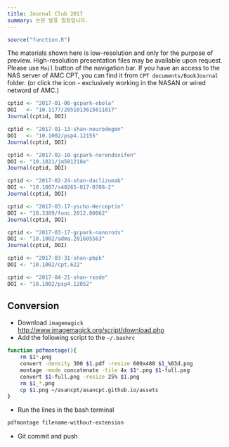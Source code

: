 ```yaml
---
title: Journal Club 2017
summary: 논문 발표 일정입니다.
---
```


```r
source("function.R")
```

The materials shown here is low-resolution and only for the purpose of preview. 
High-resolution presentation files may be available upon request. Please use `Mail` button of the navigation bar.
If you have an access to the NAS server of AMC CPT, you can find it from `CPT documents/BookJournal` folder. (or click the <i class="fa fa-file-pdf-o"></i> icon - exclusively working in the NASAN or wired netword of AMC.)

```r
cptid <- "2017-01-06-gcpark-ebola"
DOI   <- "10.1177/2051013615611017"
Journal(cptid, DOI)
```

```r
cptid <- "2017-01-13-shan-neurodegen"
DOI   <- "10.1002/psp4.12155"
Journal(cptid, DOI)
```

```r
cptid <- "2017-02-10-gcpark-norendoxifen"
DOI <- "10.1021/jm501218e"
Journal(cptid, DOI)
```

```r
cptid <- "2017-02-24-shan-daclizumab"
DOI <- "10.1007/s40265-017-0708-2"
Journal(cptid, DOI)
```

```r
cptid <- "2017-03-17-yscho-Herceptin"
DOI <- "10.3389/fonc.2012.00062"
Journal(cptid, DOI)
```

```r
cptid <- "2017-03-17-gcpark-nanorods"
DOI <- "10.1002/adma.201605563"
Journal(cptid, DOI)
```

```r
cptid <- "2017-03-31-shan-pbpk"
DOI <- "10.1002/cpt.622"
```

```r
cptid <- "2017-04-21-shan-rxode"
DOI <- "10.1002/psp4.12052"
```
<!-- ```{r} -->
<!-- cptid <- "2017-04-07-yscho-genomeEdit" -->
<!-- DOI   <- "10.1002/cpt.542" -->
<!-- Journal(cptid, DOI) -->
<!-- ``` -->

<!-- ```{r} -->
<!-- cptid <- "2017-04-07-skyoon-largepharma" -->
<!-- DOI   <- "10.1056/NEJMra1510069" -->
<!-- Journal(cptid, DOI) -->
<!-- ``` -->

<!-- ```{r} -->
<!-- cptid <- "2017-04-14-gcpark-ngs"  -->
<!-- DOI <- "10.3389/fgene.2015.00215" # Clinical applications of next generation sequencing in cancer: from panels, to exomes, to genomes -->
<!-- Journal(cptid, DOI) -->
<!-- ``` -->

## Conversion

- Download `imagemagick` <http://www.imagemagick.org/script/download.php>
- Add the following script to the `~/.bashrc`

```bash
function pdfmontage(){
    rm $1*.png
    convert -density 300 $1.pdf -resize 600x480 $1_%03d.png
    montage -mode concatenate -tile 4x $1*.png $1-full.png
    convert $1-full.png -resize 25% $1.png
    rm $1_*.png
    cp $1.png ~/asancpt/asancpt.github.io/assets
}
```

- Run the lines in the bash terminal

```bash
pdfmontage filename-without-extension
```

- Git commit and push
